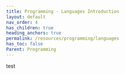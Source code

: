 ---
title: Programming - Languages Introduction
layout: default
nav_order: 4
has_children: true
heading_anchors: true
permalink: /resources/programming/languages
has_toc: false
Parent: Programming
---
test